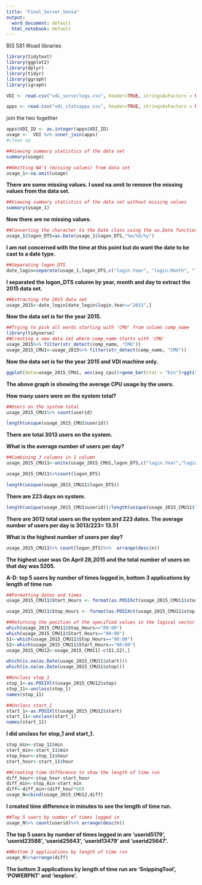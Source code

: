 ---
title: "Final_Server_Sonia"
output:
  word_document: default
  html_notebook: default
---
BIS 581
#load libraries
```{r libs, echo=FALSE, message=FALSE, warning=FALSE}
library(tidytext)
library(ggplot2)
library(dplyr)
library(tidyr)
library(ggraph)
library(igraph)
```


```{r}
VDI <- read.csv("vdi_serverlogs.csv", header=TRUE, stringsAsFactors = FALSE)

apps <- read.csv("vdi_statsapps.csv", header=TRUE, stringsAsFactors = FALSE)
```


join the two together
```{r}
apps$VDI_ID <- as.integer(apps$VDI_ID)
usage <-  VDI %>% inner_join(apps)
#clean up

```
```{r}
##Viewing summary statistics of the data set
summary(usage)
```

```{r}
##Omitting NA'S (missing values) from data set
usage_1<-na.omit(usage)
```
**There are some missing values. I used na.omit to remove the missing values from the data set.**

```{r}
##Viewing summary statistics of the data set without missing values
summary(usage_1)
```
**Now there are no missing values.**

```{r}
##Converting the character to the Date class using the as.Date function
usage_1$logon_DTS=as.Date(usage_1$logon_DTS,"%m/%d/%y")
```
**I am not concerned with the time at this point but do want the date to be cast to a date type.**


```{r}
##Separating logon_DTS
date_login=separate(usage_1,logon_DTS,c("login.Year", "login.Month", "login.Day"), sep = "-")
```
**I separated the logon_DTS column by year, month and day to extract the 2015 data set.**


```{r}
##Extracting the 2015 data set
usage_2015<-date_login[date_login$login.Year=="2015",]
```
**Now the data set is for the year 2015.**



```{r}
##Trying to pick all words starting with 'CMU' from column comp_name
library(tidyverse)
##Creating a new data set where comp_name starts with 'CMU'
usage_2015%>% filter(str_detect(comp_name, "CMU"))  
usage_2015_CMU1<-usage_2015%>% filter(str_detect(comp_name, "CMU"))
```
**Now the data set is for the year 2015 and VDI machine only.**

```{r}
ggplot(data=usage_2015_CMU1, aes(avg_cpu))+geom_bar(stat = "bin")+ggtitle("Average CPU Time")
```

**The above graph is showing the average CPU usage by the users.**

**How many users were on the system total?**

```{r}
##Users on the system total
usage_2015_CMU1%>% count(userid)
```
```{r}
length(unique(usage_2015_CMU1$userid))
```
**There are total 3013 users on the system.**


**What is the average number of users per day?**

```{r}
##Combining 3 columns in 1 column
usage_2015_CMU11<-unite(usage_2015_CMU1,logon_DTS,c("login.Year","login.Month","login.Day"))
```

```{r}
usage_2015_CMU11%>%count(logon_DTS)
```
```{r}
length(unique(usage_2015_CMU11$logon_DTS))
```
**There are 223 days on system.**

```{r}
length(unique(usage_2015_CMU1$userid))/length(unique(usage_2015_CMU11$logon_DTS))
```


**There are 3013 total users on the system and 223 dates. The average number of users per day is  3013/223= 13.51**



**What is the highest number of users per day?**


```{r}
usage_2015_CMU11%>% count(logon_DTS)%>%  arrange(desc(n))
```
**The highest user was On April 28,2015 and the total number of users on that day was 5205.**


**A-D: top 5 users by number of times logged in, bottom 3 applications by length of time run**


```{r}
##Formatting dates and times
usage_2015_CMU11$Start_Hours <- format(as.POSIXct(usage_2015_CMU11$start,"%Y-%m-%d %H:%M:%S",tz = ""), format = "%H:%M")

usage_2015_CMU11$Stop_Hours <- format(as.POSIXct(usage_2015_CMU11$stop,"%Y-%m-%d %H:%M:%S",tz = ""), format = "%H:%M")
```


```{r}
##Returning the position of the specified values in the logical vector
which(usage_2015_CMU11$Stop_Hours=="00:00")
which(usage_2015_CMU11$Start_Hours=="00:00")
S1<-which(usage_2015_CMU11$Stop_Hours=="00:00")
S2<-which(usage_2015_CMU11$Start_Hours=="00:00")
usage_2015_CMU12<-usage_2015_CMU11[-c(S1,S2),]
```


```{r}
which(is.na(as.Date(usage_2015_CMU11$start)))
which(is.na(as.Date(usage_2015_CMU11$stop)))
```


```{r}
##Unclass stop_1
stop_1<-as.POSIXlt(usage_2015_CMU12$stop)
stop_11<-unclass(stop_1)
names(stop_11)
```

```{r}
##Unclass start_1
start_1<-as.POSIXlt(usage_2015_CMU12$start)
start_11<-unclass(start_1)
names(start_11)
```
**I did unclass for stop_1 and start_1.**

```{r}
stop_min<-stop_11$min
start_min<-start_11$min
stop_hour<-stop_11$hour
start_hour<-start_11$hour
```

```{r}
##Creating time difference to show the length of time run
diff_hour<-stop_hour-start_hour
diff_min<-stop_min-start_min
diff<-diff_min+(diff_hour*60)
usage_N=cbind(usage_2015_CMU12,diff)
```
**I created time difference in minutes to see the length of time run.**

```{r}
##Top 5 users by number of times logged in
usage_N%>% count(userid)%>% arrange(desc(n))
```
**The top 5 users by number of times logged in are 'userid5179', 'userid23588', 'userid25643', 'userid13479' and 'userid25647'.**


```{r}
##Bottom 3 applications by length of time run
usage_N%>%arrange(diff)
```
**The bottom 3 applications by length of time run are 'SnippingTool', 'POWERPNT' and 'iexplore'.**


